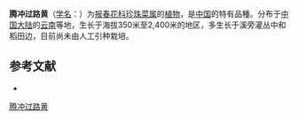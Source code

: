 {{Speciesbox
| name = 腾冲过路黄
| status = 
| status_system = 
| image =
| genus = Lysimachia
| species = tengyuehensis
| authority = Hand.-Mazz.
}}

'''腾冲过路黄'''（[[学名|学名]]：{{lang|la|''Lysimachia tengyuehensis''}}）为[[报春花科|报春花科]][[珍珠菜属|珍珠菜属]]的[[植物|植物]]，是[[中国|中国]]的特有品種。分布于[[中国大陆|中国大陆]]的[[云南|云南]]等地，生长于海拔350米至2,400米的地区，多生长于溪旁灌丛中和稻田边，目前尚未由人工引种栽培。

== 参考文献 ==
<div class="references-small">
* {{cite web| url =http://www.bioinfo.cn/db05/KmzwSpecies.php?action=view&id=17645| title =腾冲过路黄| work =《中国高等植物数据库全库》| publisher =中国科学院微生物研究所| author =昆明植物研究所| accessdate =2009-02-25| deadurl =yes| archiveurl =https://web.archive.org/web/20160305102209/http://www.bioinfo.cn/db05/KmzwSpecies.php?action=view&id=17645| archivedate =2016-03-05}}
</div>
{{Taxonbar|from=Q15228321}}

[[Category:珍珠菜属|腾冲过路黄]]


{{植物小作品}}